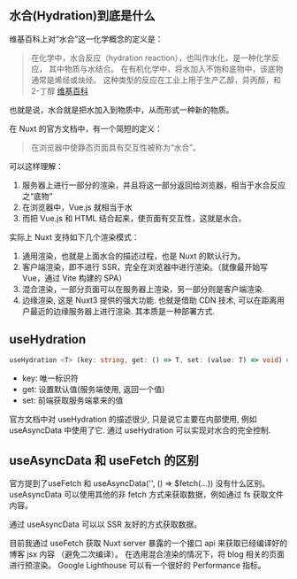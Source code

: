 ## 水合(Hydration)到底是什么

维基百科上对“水合”这一化学概念的定义是：

> 在化学中，水合反应（hydration reaction），也叫作水化，是一种化学反应，
其中物质与水结合。 
在有机化学中，将水加入不饱和底物中，该底物通常是烯烃或炔烃。
这种类型的反应在工业上用于生产乙醇，异丙醇，和2-丁醇
> [维基百科](https://zh.wikipedia.org/zh-cn/%E6%B0%B4%E5%90%88)

也就是说，水合就是把水加入到物质中，从而形式一种新的物质。

在 Nuxt 的官方文档中，有一个简短的定义：

> 在浏览器中使静态页面具有交互性被称为“水合”。

可以这样理解：
1. 服务器上进行一部分的渲染，并且将这一部分返回给浏览器，相当于水合反应之“底物”
2. 在浏览器中，Vue.js 就相当于水
3. 而把 Vue.js 和 HTML 结合起来，使页面有交互性，这就是水合。

实际上 Nuxt 支持如下几个渲染模式：
1. 通用渲染，也就是上面水合的描述过程，也是 Nuxt 的默认行为。
2. 客户端渲染，即不进行 SSR，完全在浏览器中进行渲染。（就像最开始写 Vue，通过 Vite 构建的 SPA）
3. 混合渲染，一部分页面可以在服务器上渲染，另一部分则是客户端渲染.
4. 边缘渲染, 这是 Nuxt3 提供的强大功能. 也就是借助 CDN 技术, 可以在距离用户最近的边缘服务器上进行渲染. 其本质是一种部署方式.

## useHydration

```ts
useHydration <T> (key: string, get: () => T, set: (value: T) => void) => {}
```

- key: 唯一标识符
- get: 设置默认值(服务端使用, 返回一个值)
- set: 前端获取服务端拿来的值

官方文档中对 useHydration 的描述很少, 只是说它主要在内部使用, 例如 useAsyncData 中使用了它.
通过 useHydration 可以实现对水合的完全控制.

## useAsyncData 和 useFetch 的区别

官方提到了useFetch 和 useAsyncData('', () => $fetch(...)) 没有什么区别。
useAsyncData 可以使用其他的非 fetch 方式来获取数据，例如通过 fs 获取文件内容。

通过 useAsyncData 可以以 SSR 友好的方式获取数据。

目前我通过 useFetch 获取 Nuxt server 暴露的一个接口 api 来获取已经编译好的博客 jsx 内容 （避免二次编译）。
在选用混合渲染的情况下，将 blog 相关的页面进行预渲染。
Google Lighthouse 可以有一个很好的 Performance 指标。
